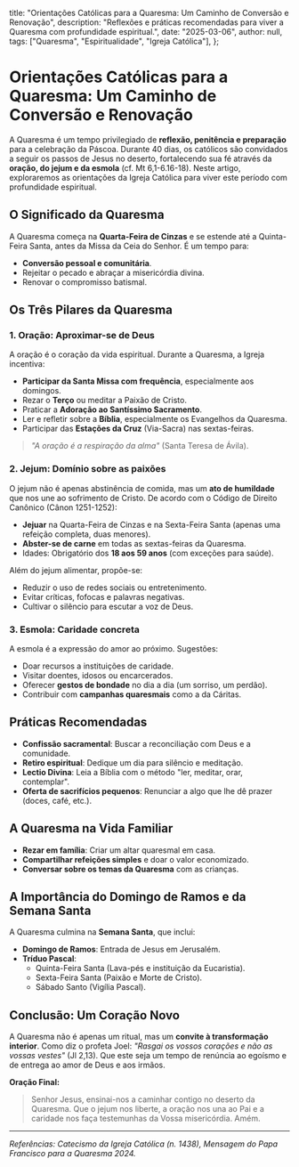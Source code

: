   title:
    "Orientações Católicas para a Quaresma: Um Caminho de Conversão e Renovação",
  description:
    "Reflexões e práticas recomendadas para viver a Quaresma com profundidade espiritual.",
  date: "2025-03-06",
  author: null,
  tags: ["Quaresma", "Espiritualidade", "Igreja Católica"],
};

# Orientações Católicas para a Quaresma: Um Caminho de Conversão e Renovação

A Quaresma é um tempo privilegiado de **reflexão, penitência e preparação** para a celebração da Páscoa. Durante 40 dias, os católicos são convidados a seguir os passos de Jesus no deserto, fortalecendo sua fé através da **oração, do jejum e da esmola** (cf. Mt 6,1-6.16-18). Neste artigo, exploraremos as orientações da Igreja Católica para viver este período com profundidade espiritual.

## O Significado da Quaresma

A Quaresma começa na **Quarta-Feira de Cinzas** e se estende até a Quinta-Feira Santa, antes da Missa da Ceia do Senhor. É um tempo para:

- **Conversão pessoal e comunitária**.
- Rejeitar o pecado e abraçar a misericórdia divina.
- Renovar o compromisso batismal.

## Os Três Pilares da Quaresma

### 1. **Oração: Aproximar-se de Deus**

A oração é o coração da vida espiritual. Durante a Quaresma, a Igreja incentiva:

- **Participar da Santa Missa com frequência**, especialmente aos domingos.
- Rezar o **Terço** ou meditar a Paixão de Cristo.
- Praticar a **Adoração ao Santíssimo Sacramento**.
- Ler e refletir sobre a **Bíblia**, especialmente os Evangelhos da Quaresma.
- Participar das **Estações da Cruz** (Via-Sacra) nas sextas-feiras.

> _"A oração é a respiração da alma"_ (Santa Teresa de Ávila).

### 2. **Jejum: Domínio sobre as paixões**

O jejum não é apenas abstinência de comida, mas um **ato de humildade** que nos une ao sofrimento de Cristo. De acordo com o Código de Direito Canônico (Cânon 1251-1252):

- **Jejuar** na Quarta-Feira de Cinzas e na Sexta-Feira Santa (apenas uma refeição completa, duas menores).
- **Abster-se de carne** em todas as sextas-feiras da Quaresma.
- Idades: Obrigatório dos **18 aos 59 anos** (com exceções para saúde).

Além do jejum alimentar, propõe-se:

- Reduzir o uso de redes sociais ou entretenimento.
- Evitar críticas, fofocas e palavras negativas.
- Cultivar o silêncio para escutar a voz de Deus.

### 3. **Esmola: Caridade concreta**

A esmola é a expressão do amor ao próximo. Sugestões:

- Doar recursos a instituições de caridade.
- Visitar doentes, idosos ou encarcerados.
- Oferecer **gestos de bondade** no dia a dia (um sorriso, um perdão).
- Contribuir com **campanhas quaresmais** como a da Cáritas.

## Práticas Recomendadas

- **Confissão sacramental**: Buscar a reconciliação com Deus e a comunidade.
- **Retiro espiritual**: Dedique um dia para silêncio e meditação.
- **Lectio Divina**: Leia a Bíblia com o método "ler, meditar, orar, contemplar".
- **Oferta de sacrifícios pequenos**: Renunciar a algo que lhe dê prazer (doces, café, etc.).

## A Quaresma na Vida Familiar

- **Rezar em família**: Criar um altar quaresmal em casa.
- **Compartilhar refeições simples** e doar o valor economizado.
- **Conversar sobre os temas da Quaresma** com as crianças.

## A Importância do Domingo de Ramos e da Semana Santa

A Quaresma culmina na **Semana Santa**, que inclui:

- **Domingo de Ramos**: Entrada de Jesus em Jerusalém.
- **Tríduo Pascal**:
  - Quinta-Feira Santa (Lava-pés e instituição da Eucaristia).
  - Sexta-Feira Santa (Paixão e Morte de Cristo).
  - Sábado Santo (Vigília Pascal).

## Conclusão: Um Coração Novo

A Quaresma não é apenas um ritual, mas um **convite à transformação interior**. Como diz o profeta Joel: _"Rasgai os vossos corações e não as vossas vestes"_ (Jl 2,13). Que este seja um tempo de renúncia ao egoísmo e de entrega ao amor de Deus e aos irmãos.

**Oração Final:**

> Senhor Jesus,
> ensinai-nos a caminhar contigo no deserto da Quaresma.
> Que o jejum nos liberte, a oração nos una ao Pai
> e a caridade nos faça testemunhas da Vossa misericórdia.
> Amém.

---

_Referências: Catecismo da Igreja Católica (n. 1438), Mensagem do Papa Francisco para a Quaresma 2024._
